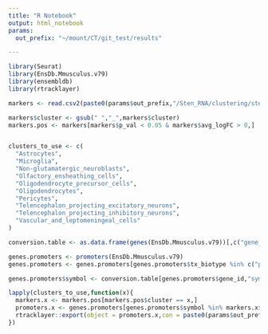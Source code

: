 ```yaml
---
title: "R Notebook"
output: html_notebook
params:
  out_prefix: "~/mount/CT/git_test/results"

---
```


```r
library(Seurat)
library(EnsDb.Mmusculus.v79)
library(ensembldb)
library(rtracklayer)
```

```r
markers <- read.csv2(paste0(params$out_prefix,"/Sten_RNA/clustering/sten_RNA_markers.csv"))
```

```r
markers$cluster <- gsub(" ","_",markers$cluster)
markers.pos <- markers[markers$p_val < 0.05 & markers$avg_logFC > 0,]


clusters_to_use <- c(
  "Astrocytes",
  "Microglia",
  "Non-glutamatergic_neuroblasts",
  "Olfactory_ensheathing_cells",
  "Oligodendrocyte_precursor_cells",
  "Oligodendrocytes",
  "Pericytes",
  "Telencephalon_projecting_excitatory_neurons",
  "Telencephalon_projecting_inhibitory_neurons",
  "Vascular_and_leptomeningeal_cells"
)


```

```r
conversion.table <- as.data.frame(genes(EnsDb.Mmusculus.v79))[,c("gene_name","symbol")]

genes.promoters <- promoters(EnsDb.Mmusculus.v79)
genes.promoters <- genes.promoters[genes.promoters$tx_biotype %in% c("protein_coding","lincRNA")]

genes.promoters$symbol <- conversion.table[genes.promoters$gene_id,"symbol",drop=TRUE]

lapply(clusters_to_use,function(x){
  markers.x <- markers.pos[markers.pos$cluster == x,]
  promoters.x <- genes.promoters[genes.promoters$symbol %in% markers.x$gene]
  rtracklayer::export(object = promoters.x,con = paste0(params$out_prefix,"/Sten_RNA/marker_promoters/promoters_",x,".bed"))
})

```

